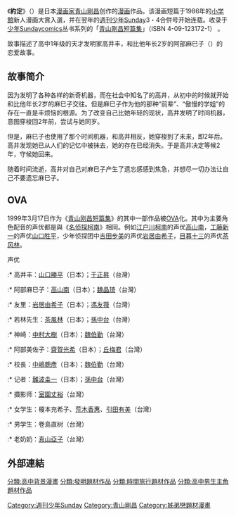 {{Unreferenced|time=2019-11-06T01:41:24+00:00}}
{{noteTA
|1 = zh-hans:初中; zh-tw:國中; zh-hk:初中; zh-mo:初中;
}}
{{Infobox animanga/Headerofja
|title= 約定
|image= 
|size= 
|caption= 
|japanese= ちょっとまってて
|english= 
|kana= 
|romaji= Chotto Mattete
|genre= 
}}
{{Infobox animanga/Manga
|標題= 
|作者= [[青山剛昌|青山剛昌]]
|作畫= 
|出版社= [[小學館|小學館]]
|其他出版社= 
|連載雜誌= [[週刊少年Sunday|週刊少年Sunday]]
|label= 少年サンデーコミックス
|網路= 
|發售日= 
|開始= 
|結束= 
|開始日= 
|結束日= 
|冊數= 1
|話數= 
|其他= [[青山剛昌短篇集|青山剛昌短篇集]]收錄OVA
|版權=
}}
{{Infobox animanga/Footerofja}}
《'''約定'''》（{{Lang-ja|ちょっとまってて}}）是日本[[漫画家|漫画家]][[青山剛昌|青山剛昌]]创作的[[漫画|漫画]]作品。该漫画短篇于1986年的[[小学館|小学館]]新人漫画大賞入選，并在翌年的[[週刊少年Sunday|週刊少年Sunday]]3・4合併号开始连载。收录于[[少年Sunday|少年Sunday]]comics丛书系列的「[[青山剛昌短篇集|青山剛昌短篇集]]」（ISBN 4-09-123172-1） 。

故事描述了高中1年级的天才发明家高井丰，和比他年长2岁的阿部麻巳子（{{lang|ja|あべ まみこ}}）的恋爱故事。

== 故事简介 ==
因为发明了各种各样的新奇机器，而在社会中知名了的高井，从初中的时候就开始和比他年长2岁的麻巳子交往。但是麻巳子作为他的那种“前辈”、“傲慢的学姐”的存在一直是丰烦恼的根源。为了改变自己比她年轻的现状，高井发明了时间机器，意图穿梭回2年前，尝试与她同岁。

但是，麻巳子也使用了那个时间机器，和高井相反，她穿梭到了未来，即2年后。高井发现她已从人们的记忆中被抹去，她的存在已经消失。于是高井决定等候2年，守候她回来。

随着时间流逝，高井对自己对麻巳子产生了遗忘感感到焦急，并想尽一切办法让自己不要遗忘麻巳子。

== OVA ==
1999年3月17日作为《[[青山刚昌短篇集|青山刚昌短篇集]]》的其中一部作品被[[OVA|OVA]]化。其中为主要角色配音的声优都是與《[[名侦探柯南_(动画)|名侦探柯南]]》相同。例如[[江户川柯南|江户川柯南]]的声优[[高山南|高山南]]，[[工藤新一|工藤新一]]的声优[[山口胜平|山口胜平]]，少年侦探团中[[吉田步美|吉田步美]]的声优[[岩居由希子|岩居由希子]]，[[目暮十三|目暮十三]]的声优[[茶风林|茶风林]]。
; 声优
:* 高井丰：[[山口勝平|山口勝平]]（日本）；[[于正昇|于正昇]]（台灣）
:* 阿部麻巳子：[[高山南|高山南]]（日本）；[[魏晶琦|魏晶琦]]（台灣）
:* 友里：[[岩居由希子|岩居由希子]]（日本）；[[馮友薇|馮友薇]]（台灣）
:* 若林先生：[[茶風林|茶風林]]（日本）；[[孫中台|孫中台]]（台灣）
:* 神崎：[[中村大樹|中村大樹]]（日本）；[[魏伯勤|魏伯勤]]（台灣）
:* 阿部美佐子：[[齋賀光希|齋賀光希]]（日本）；[[丘梅君|丘梅君]]（台灣）
:* 校長：[[中嶋聰彥|中嶋聰彥]]（日本）；[[魏伯勤|魏伯勤]]（台灣）
:* 记者：[[難波圭一|難波圭一]]（日本）；[[孫中台|孫中台]]（台灣）
:* 摄影师：[[室園丈裕|室園丈裕]]（台灣）
:* 女学生：榎本充希子、[[荒木香惠|荒木香惠]]、[[引田有美|引田有美]]（台灣）
:* 男学生：卷島直树（台灣）
:* 老奶奶：[[真山亞子|真山亞子]]（台灣）

== 外部連結 ==
{{DEFAULTSORT:Chotto Mattete}}
[[Category:週刊少年Sunday|Category:週刊少年Sunday]]
[[Category:青山剛昌|Category:青山剛昌]]
[[分類:高中背景漫畫|分類:高中背景漫畫]]
[[分類:發明題材作品|分類:發明題材作品]]
[[分類:時間旅行題材作品|分類:時間旅行題材作品]]
[[Category:姊弟戀題材漫畫|Category:姊弟戀題材漫畫]]
[[分類:高中男生主角題材作品|分類:高中男生主角題材作品]]